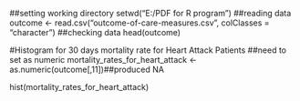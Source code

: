 ##setting working directory
setwd("E:/PDF for R program")
##reading data
outcome <- read.csv("outcome-of-care-measures.csv", colClasses = "character")
##checking data
head(outcome)

#Histogram for 30 days mortality rate for Heart Attack Patients
##need to set as numeric
mortality_rates_for_heart_attack <- as.numeric(outcome[,11])##produced NA

hist(mortality_rates_for_heart_attack)